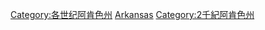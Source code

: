 {{Commons category|Arkansas in the 19th century}}

[[Category:各世纪阿肯色州|Category:各世纪阿肯色州]]
[[Category:19世纪美国各州|Arkansas]]
[[Category:2千紀阿肯色州|Category:2千紀阿肯色州]]